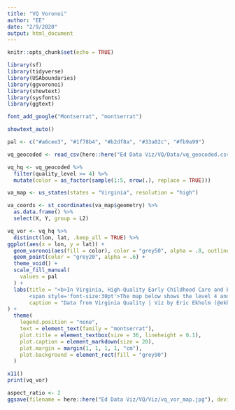 ```yaml
---
title: "VQ Voronoi"
author: "EE"
date: "2/9/2020"
output: html_document
---
```


```r
knitr::opts_chunk$set(echo = TRUE)

library(sf)
library(tidyverse)
library(USAboundaries)
library(ggvoronoi)
library(showtext)
library(sysfonts)
library(ggtext)

font_add_google("Montserrat", "montserrat")

showtext_auto()

pal <- c("#a6cee3", "#1f78b4", "#b2df8a", "#33a02c", "#fb9a99")

vq_geocoded <- read_csv(here::here("Ed Data Viz/VQ/Data/vq_geocoded.csv"))

vq_hq <- vq_geocoded %>%
  filter(quality_level >= 4) %>%
  mutate(color = as_factor(sample(1:5, nrow(.), replace = TRUE)))
```

```r
va_map <- us_states(states = "Virginia", resolution = "high")

va_coords <- st_coordinates(va_map$geometry) %>%
  as.data.frame() %>%
  select(X, Y, group = L2) 

```

```r
vq_vor <- vq_hq %>%
  distinct(lon, lat, .keep_all = TRUE) %>%
ggplot(aes(x = lon, y = lat)) +
  geom_voronoi(aes(fill = color), color = "grey50", alpha = .8, outline = va_coords) +
  geom_point(color = "grey20", alpha = .6) +
  theme_void() +
  scale_fill_manual(
    values = pal
  ) +
  labs(title = "<b>In Virginia, High-Quality Early Childhood Care and Education can be Hard to Find</b><br>
       <span style='font-size:30pt'>The map below shows the level 4 and 5 early childhood care and education (ECCE) providers in Virginia as rated by Virginia Quality. Each point represents a provider, and each tile shows the geographic area closest to the provider within that tile. As we can see, in some areas, particularly south and southwest Virginia, parents would have to travel quite a way to find a highly-rated provider.</span>",
       caption = "Data from Virginia Quality | Viz by Eric Ekholm (@ekholm_e)"
) +
  theme(
    legend.position = "none",
    text = element_text(family = "montserrat"),
    plot.title = element_textbox(size = 36, lineheight = 0.1),
    plot.caption = element_markdown(size = 20),
    plot.margin = margin(1, 1, 1, 1, "cm"),
    plot.background = element_rect(fill = "grey90")
  )

x11()
print(vq_vor)

aspect_ratio <- 2
ggsave(filename = here::here("Ed Data Viz/VQ/Viz/vq_vor_map.jpg"), device = "jpeg", height = 7, width = 7*aspect_ratio)
```

